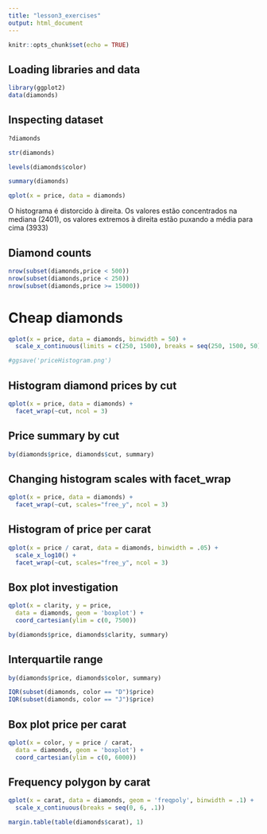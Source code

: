 ```yaml
---
title: "lesson3_exercises"
output: html_document
---
```


```r
knitr::opts_chunk$set(echo = TRUE)
```

## Loading libraries and data

```r
library(ggplot2)
data(diamonds)
```

## Inspecting dataset

```r
?diamonds

str(diamonds)

levels(diamonds$color)

summary(diamonds)

```
```r
qplot(x = price, data = diamonds)
```

O histograma é distorcido à direita. Os valores estão concentrados na mediana (2401), os valores extremos à direita estão puxando a média para cima (3933)

## Diamond counts

```r
nrow(subset(diamonds,price < 500))
nrow(subset(diamonds,price < 250))
nrow(subset(diamonds,price >= 15000))
```

# Cheap diamonds

```r
qplot(x = price, data = diamonds, binwidth = 50) +
  scale_x_continuous(limits = c(250, 1500), breaks = seq(250, 1500, 50))

#ggsave('priceHistogram.png')
```

## Histogram diamond prices by cut

```r
qplot(x = price, data = diamonds) +
  facet_wrap(~cut, ncol = 3)
```

## Price summary by cut

```r
by(diamonds$price, diamonds$cut, summary)
```

## Changing histogram scales with facet_wrap

```r
qplot(x = price, data = diamonds) +
  facet_wrap(~cut, scales="free_y", ncol = 3)
```

## Histogram of price per carat

```r
qplot(x = price / carat, data = diamonds, binwidth = .05) +
  scale_x_log10() +
  facet_wrap(~cut, scales="free_y", ncol = 3)
```

## Box plot investigation

```r
qplot(x = clarity, y = price,
  data = diamonds, geom = 'boxplot') +
  coord_cartesian(ylim = c(0, 7500))
```
```r
by(diamonds$price, diamonds$clarity, summary)
```

## Interquartile range

```r
by(diamonds$price, diamonds$color, summary)
```
```r
IQR(subset(diamonds, color == "D")$price)
IQR(subset(diamonds, color == "J")$price)
```

## Box plot price per carat

```r
qplot(x = color, y = price / carat,
  data = diamonds, geom = 'boxplot') +
  coord_cartesian(ylim = c(0, 6000))
```

## Frequency polygon by carat

```r
qplot(x = carat, data = diamonds, geom = 'freqpoly', binwidth = .1) + 
  scale_x_continuous(breaks = seq(0, 6, .1))
```

```r
margin.table(table(diamonds$carat), 1)
```

